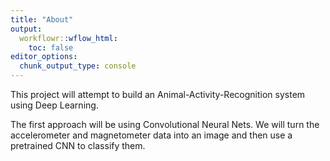 ```yaml
---
title: "About"
output:
  workflowr::wflow_html:
    toc: false
editor_options:
  chunk_output_type: console
---
```


This project will attempt to build an Animal-Activity-Recognition system using Deep Learning.

The first approach will be using Convolutional Neural Nets. We will turn the accelerometer and magnetometer data into an image and then use a pretrained CNN to classify them.
